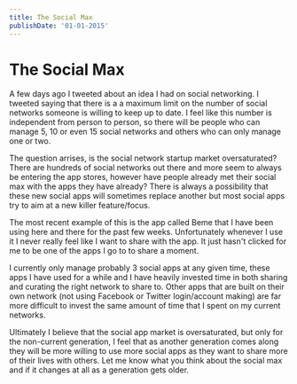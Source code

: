```yaml
---
title: The Social Max
publishDate: '01-01-2015'
---
```


# The Social Max

A few days ago I tweeted about an idea I had on social networking. I tweeted saying that there is a a maximum limit on the number of social networks someone is willing to keep up to date. I feel like this number is independent from person to person, so there will be people who can manage 5, 10 or even 15 social networks and others who can only manage one or two.

The question arrises, is the social network startup market oversaturated? There are hundreds of social networks out there and more seem to always be entering the app stores, however have people already met their social max with the apps they have already? There is always a possibility that these new social apps will sometimes replace another but most social apps try to aim at a new killer feature/focus.

The most recent example of this is the app called Beme that I have been using here and there for the past few weeks. Unfortunately whenever I use it I never really feel like I want to share with the app. It just hasn't clicked for me to be one of the apps I go to to share a moment.

I currently only manage probably 3 social apps at any given time, these apps I have used for a while and I have heavily invested time in both sharing and curating the right network to share to. Other apps that are built on their own network (not using Facebook or Twitter login/account making) are far more difficult to invest the same amount of time that I spent on my current networks.

Ultimately I believe that the social app market is oversaturated, but only for the non-current generation, I feel that as another generation comes along they will be more willing to use more social apps as they want to share more of their lives with others. Let me know what you think about the social max and if it changes at all as a generation gets older.
